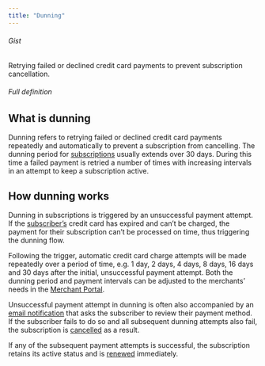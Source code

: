 ```yaml
---
title: "Dunning"
---
```


###### Gist

Retrying failed or declined credit card payments to prevent subscription cancellation.

###### Full definition

## What is dunning

Dunning refers to retrying failed or declined credit card payments repeatedly and automatically to prevent a subscription from cancelling. The dunning period for [subscriptions](/glossary/subscription) usually extends over 30 days. During this time a failed payment is retried a number of times with increasing intervals in an attempt to keep a subscription active.

## How dunning works

Dunning in subscriptions is triggered by an unsuccessful payment attempt. If the [subscriber’s](/glossary/subscriber) credit card has expired and can’t be charged, the payment for their subscription can’t be processed on time, thus triggering the dunning flow.

Following the trigger, automatic credit card charge attempts will be made repeatedly over a period of time, e.g. 1 day, 2 days, 4 days, 8 days, 16 days and 30 days after the initial, unsuccessful payment attempt. Both the dunning period and payment intervals can be adjusted to the merchants’ needs in the [Merchant Portal](/glossary/merchant-portal).

Unsuccessful payment attempt in dunning is often also accompanied by an [email notification](/glossary/email-notifications) that asks the subscriber to review their payment method. If the subscriber fails to do so and all subsequent dunning attempts also fail, the subscription is [cancelled](/glossary/subscription-cancellation) as a result.

If any of the subsequent payment attempts is successful, the subscription retains its active status and is [renewed](/glossary/subscription-renewal) immediately.
